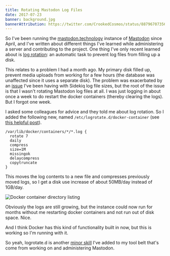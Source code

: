```yaml
---
title: Rotating Mastodon Log Files
date: 2017-07-23
banner: background.jpg
bannerAttribution: https://twitter.com/CrookedCosmos/status/887967073560932352
---
```


So I've been running the [mastodon.technology][instance] instance of [Mastodon][mastodon] since April, and I've written about different things I've learned while administering a server and contributing to the project. One thing I've only recent learned about is [log rotation][wikipedia]: an automatic task to prevent log files from filling up a disk.

This relates to a problem I had a month ago. My primary disk filled up, prevent media uploads from working for a few hours (the database was unaffected since it uses a separate disk). The problem was exacerbated by an [issue][issue] I've been having with Sidekiq log file sizes, but the root of the issue is that I wasn't rotating Mastodon log files at all. I was just logging in about once a week to do restart the docker containers (thereby clearing the logs). But I forgot one week.

I asked some colleagues for advice and they told me about log rotation. So I added the following new, named `/etc/logrotate.d/docker-container` (see [this helpful post][post]).

```
/var/lib/docker/containers/*/*.log {
  rotate 7
  daily
  compress
  size=1M
  missingok
  delaycompress
  copytruncate
}
```

This moves the log contents to a new file and compresses previously moved logs, so I get a disk use increase of about 50MB/day instead of 1GB/day.

![Docker container directory listing](transmit.png)

Obviously the logs are still growing, but the instance could now run for months without me restarting docker containers and not run out of disk space. Nice.

And I think Docker has this kind of functionality built in now, but this is working so I'm running with it.

<Tweet tweetID="889102904023539712" />

So yeah, logrotate.d is another [minor skill][xkcd] I've added to my tool belt that's come from working on and administering Mastodon.

[instance]: https://mastodon.technology
[mastodon]: https://joinmastodon.org
[wikipedia]: https://en.wikipedia.org/wiki/Log_rotation
[issue]: https://github.com/tootsuite/mastodon/issues/3565
[post]: https://sandro-keil.de/blog/2015/03/11/logrotate-for-docker-container/
[xkcd]: https://www.xkcd.com/208/

